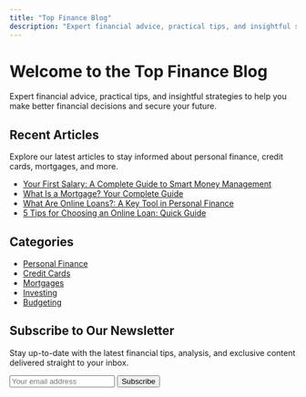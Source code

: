 ```yaml
---
title: "Top Finance Blog"
description: "Expert financial advice, practical tips, and insightful strategies to help you make better financial decisions and secure your future."
---
```


# Welcome to the Top Finance Blog

Expert financial advice, practical tips, and insightful strategies to help you make better financial decisions and secure your future.

## Recent Articles

Explore our latest articles to stay informed about personal finance, credit cards, mortgages, and more.

- [Your First Salary: A Complete Guide to Smart Money Management](/blog/post/your-first-paycheck)
- [What Is a Mortgage? Your Complete Guide](/blog/post/what-is-a-home-mortgage)
- [What Are Online Loans?: A Key Tool in Personal Finance](/blog/post/what-are-online-loans)
- [5 Tips for Choosing an Online Loan: Quick Guide](/blog/post/5-tips-for-choosing-an-online-loan)

## Categories

- [Personal Finance](/blog/category/personal-finance)
- [Credit Cards](/blog/category/credit-cards)
- [Mortgages](/blog/category/mortgages)
- [Investing](/blog/category/investing)
- [Budgeting](/blog/category/budgeting)

## Subscribe to Our Newsletter

Stay up-to-date with the latest financial tips, analysis, and exclusive content delivered straight to your inbox.

<form className="flex flex-col sm:flex-row gap-2 max-w-lg mx-auto mt-8">
  <input
    type="email"
    placeholder="Your email address"
    className="flex-grow px-4 py-3 rounded-full focus:outline-none focus:ring-2 focus:ring-blue-600 border"
  />
  <Button>Subscribe</Button>
</form>
